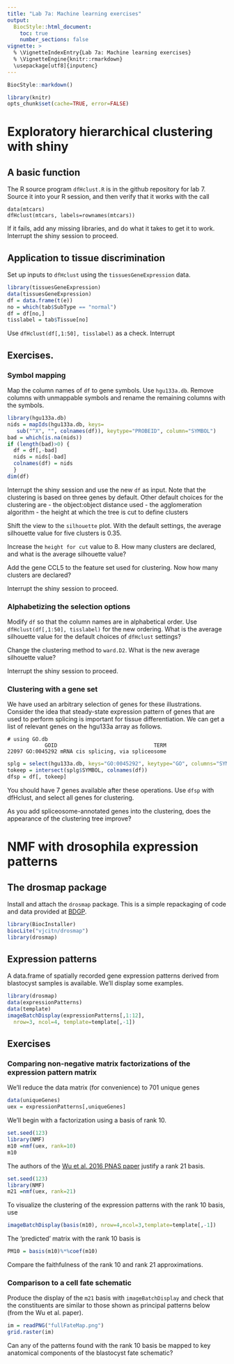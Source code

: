 ```yaml
---
title: "Lab 7a: Machine learning exercises"
output:
  BiocStyle::html_document:
    toc: true
    number_sections: false
vignette: >
  % \VignetteIndexEntry{Lab 7a: Machine learning exercises}
  % \VignetteEngine{knitr::rmarkdown}
  \usepackage[utf8]{inputenc}
---
```


```r
BiocStyle::markdown()
```

```r
library(knitr)
opts_chunk$set(cache=TRUE, error=FALSE)
```


# Exploratory hierarchical clustering with shiny

## A basic function

The R source program `dfHclust.R` is in the github
repository for lab 7.  Source it into your R session,
and then verify that it works with the call

```
data(mtcars)
dfHclust(mtcars, labels=rownames(mtcars))
```

If it fails, add any missing libraries, and
do what it takes to get it to work.
Interrupt the shiny session to proceed. 

## Application to tissue discrimination


Set up inputs to `dfHclust` using the `tissuesGeneExpression`
data.
```r
library(tissuesGeneExpression)
data(tissuesGeneExpression)
df = data.frame(t(e))
no = which(tab$SubType == "normal")
df = df[no,]
tisslabel = tab$Tissue[no]
```

Use `dfHclust(df[,1:50], tisslabel)` as a check.
Interrupt

## Exercises.

### Symbol mapping

Map the column names of `df` to gene symbols.  Use
`hgu133a.db`.  Remove columns with unmappable symbols
and rename the remaining columns with the symbols.

```r
library(hgu133a.db)
nids = mapIds(hgu133a.db, keys=
   sub("^X", "", colnames(df)), keytype="PROBEID", column="SYMBOL")
bad = which(is.na(nids))
if (length(bad)>0) {
  df = df[,-bad]
  nids = nids[-bad]
  colnames(df) = nids
  }
dim(df)
```

Interrupt the shiny session and use the new `df` as input.
Note that the clustering is based on three genes by default.
Other default choices for the clustering are 
    - the object:object distance used 
    - the agglomeration algorithm
    - the height at which the tree is cut to define clusters

Shift the view to the `silhouette` plot.  With the default
settings, the average silhouette value for five clusters is 0.35.

Increase the `height for cut` value to 8.  How many clusters
are declared, and what is the average silhouette value?

Add the gene CCL5 to the feature set used for clustering.  Now
how many clusters are declared?

Interrupt the shiny session to proceed.

### Alphabetizing the selection options

Modify `df` so that the column names are in alphabetical order.
Use `dfHclust(df[,1:50], tisslabel)` for the new ordering.
What is the average silhouette value for the default choices
of `dfHclust` settings? 
<!-- 0.38 -->

Change the clustering method to `ward.D2`.  What is the new
average silhouette value?  
<!-- 0.47 -->

Interrupt the shiny session to proceed.

### Clustering with a gene set

We have used an arbitrary selection of genes for these
illustrations.  Consider the idea that steady-state
expression pattern of genes that are used to perform
splicing 
is important for tissue differentiation.  We can
get a list of relevant genes on the hgu133a array as follows.

```
# using GO.db
            GOID                               TERM
22097 GO:0045292 mRNA cis splicing, via spliceosome
```

```r
splg = select(hgu133a.db, keys="GO:0045292", keytype="GO", columns="SYMBOL")
tokeep = intersect(splg$SYMBOL, colnames(df))
dfsp = df[, tokeep]
```
You should have 7 genes available after these operations.
Use `dfsp` with dfHclust, and select all genes for clustering.

As you add spliceosome-annotated genes into the clustering,
does the appearance of the clustering tree improve?

# NMF with drosophila expression patterns

## The drosmap package

Install and attach the `drosmap` package.
This is a simple repackaging of code and data provided at
[BDGP](http://insitu.fruitfly.org/insitu-pp/prinPatCode.zip).
```r
library(BiocInstaller)
biocLite("vjcitn/drosmap")
library(drosmap)
```

## Expression patterns

A data.frame of spatially
recorded gene expression patterns derived
from blastocyst samples is available.
We'll display some examples.
```r
library(drosmap)
data(expressionPatterns)
data(template)
imageBatchDisplay(expressionPatterns[,1:12],
  nrow=3, ncol=4, template=template[,-1])
```

## Exercises

### Comparing non-negative matrix factorizations of the expression pattern matrix

We'll reduce the data matrix (for convenience) to 701 unique genes
```r
data(uniqueGenes)
uex = expressionPatterns[,uniqueGenes]
```

We'll begin with a factorization using a basis of rank 10.
```r
set.seed(123)
library(NMF)
m10 =nmf(uex, rank=10)
m10
```

The authors of the [Wu et al. 2016 PNAS paper](http://www.pnas.org/content/113/16/4290.full)
justify a rank 21 basis.
```r
set.seed(123)
library(NMF)
m21 =nmf(uex, rank=21)
```

To visualize the clustering of the expression patterns
with the rank 10 basis, use
```r
imageBatchDisplay(basis(m10), nrow=4,ncol=3,template=template[,-1])
```

The 'predicted' matrix with the rank 10 basis is
```r
PM10 = basis(m10)%*%coef(m10)
```

Compare the faithfulness of the rank 10 and rank 21 approximations.

### Comparison to a cell fate schematic

Produce the display of the `m21` basis with `imageBatchDisplay` 
and check that the
constituents are similar to those shown as principal patterns
below (from the Wu et al. paper).

```r
im = readPNG("fullFateMap.png")
grid.raster(im)
```

Can any of the patterns found with the rank 10 basis be mapped to
key anatomical components of the blastocyst fate schematic?
